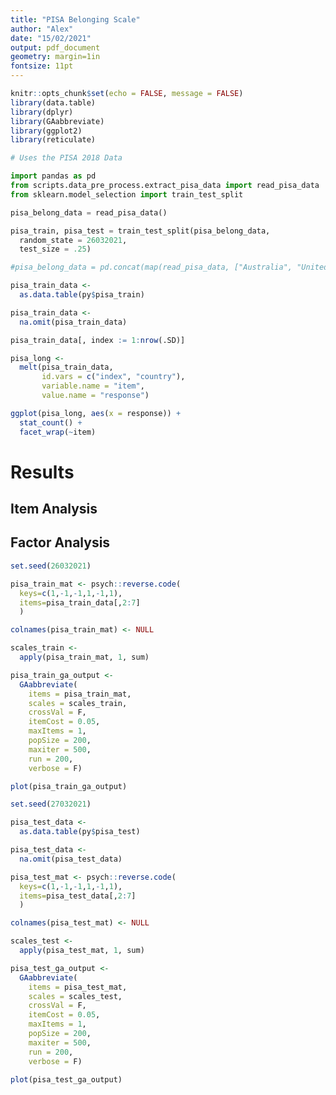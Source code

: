 ```yaml
---
title: "PISA Belonging Scale"
author: "Alex"
date: "15/02/2021"
output: pdf_document
geometry: margin=1in
fontsize: 11pt
---
```


```r
knitr::opts_chunk$set(echo = FALSE, message = FALSE)
library(data.table)
library(dplyr)
library(GAabbreviate)
library(ggplot2)
library(reticulate)
```

```python

# Uses the PISA 2018 Data

import pandas as pd
from scripts.data_pre_process.extract_pisa_data import read_pisa_data
from sklearn.model_selection import train_test_split

pisa_belong_data = read_pisa_data()

pisa_train, pisa_test = train_test_split(pisa_belong_data,
  random_state = 26032021,
  test_size = .25)

#pisa_belong_data = pd.concat(map(read_pisa_data, ["Australia", "United Kingdom"]))

```

```r
pisa_train_data <-
  as.data.table(py$pisa_train)

pisa_train_data <-
  na.omit(pisa_train_data)

pisa_train_data[, index := 1:nrow(.SD)]

pisa_long <-
  melt(pisa_train_data,
       id.vars = c("index", "country"),
       variable.name = "item",
       value.name = "response")

ggplot(pisa_long, aes(x = response)) +
  stat_count() +
  facet_wrap(~item)
```

# Results

## Item Analysis


## Factor Analysis

```r

set.seed(26032021)

pisa_train_mat <- psych::reverse.code(
  keys=c(1,-1,-1,1,-1,1),
  items=pisa_train_data[,2:7]
  )

colnames(pisa_train_mat) <- NULL

scales_train <-
  apply(pisa_train_mat, 1, sum)

pisa_train_ga_output <-
  GAabbreviate(
    items = pisa_train_mat,
    scales = scales_train, 
    crossVal = F,
    itemCost = 0.05, 
    maxItems = 1,
    popSize = 200,
    maxiter = 500,
    run = 200,
    verbose = F)

plot(pisa_train_ga_output)

```



```r

set.seed(27032021)

pisa_test_data <-
  as.data.table(py$pisa_test)

pisa_test_data <-
  na.omit(pisa_test_data)

pisa_test_mat <- psych::reverse.code(
  keys=c(1,-1,-1,1,-1,1),
  items=pisa_test_data[,2:7]
  )

colnames(pisa_test_mat) <- NULL

scales_test <-
  apply(pisa_test_mat, 1, sum)

pisa_test_ga_output <-
  GAabbreviate(
    items = pisa_test_mat,
    scales = scales_test, 
    crossVal = F,
    itemCost = 0.05, 
    maxItems = 1,
    popSize = 200,
    maxiter = 500,
    run = 200,
    verbose = F)

plot(pisa_test_ga_output)


```

